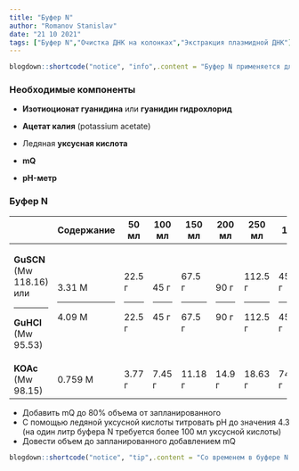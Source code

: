 ```yaml
---
title: "Буфер N"
author: "Romanov Stanislav"
date: "21 10 2021"
tags: ["Буфер N","Очистка ДНК на колонках","Экстракция плазмидной ДНК"]
---
```


```r

blogdown::shortcode("notice", "info",.content = "Буфер N применяется для нейтрализации раствора с лизированными бактериями c последующей очисткой плазмидной ДНК на колонках с силикой.")

```

### Необходимые компоненты

-   **Изотиоционат гуанидина** или **гуанидин гидрохлорид**

-   **Ацетат калия** (potassium acetate)

-   Ледяная **уксусная кислота**

-   **mQ**

-   **pH-метр**

### Буфер N

+--------------------------------------------------------------------------+--------------------------------------------------------------------------+--------------------------------------------------------------------------+--------------------------------------------------------------------------+--------------------------------------------------------------------------+--------------------------------------------------------------------------+--------------------------------------------------------------------------+--------------------------------------------------------------------------+
|                                                                          | Содержание                                                               | 50 мл                                                                    | 100 мл                                                                   | 150 мл                                                                   | 200 мл                                                                   | 250 мл                                                                   | 1 л                                                                      |
+==========================================================================+==========================================================================+==========================================================================+==========================================================================+==========================================================================+==========================================================================+==========================================================================+==========================================================================+
| **GuSCN** (Mw 118.16) или                                                | 3.31 М                                                                   | 22.5 г                                                                   | 45 г                                                                     | 67.5 г                                                                   | 90 г                                                                     | 112.5 г                                                                  | 450 г                                                                    |
|                                                                          |                                                                          |                                                                          |                                                                          |                                                                          |                                                                          |                                                                          |                                                                          |
| ------------------------------------------------------------------------ | ------------------------------------------------------------------------ | ------------------------------------------------------------------------ | ------------------------------------------------------------------------ | ------------------------------------------------------------------------ | ------------------------------------------------------------------------ | ------------------------------------------------------------------------ | ------------------------------------------------------------------------ |
|                                                                          |                                                                          |                                                                          |                                                                          |                                                                          |                                                                          |                                                                          |                                                                          |
| **GuHCl** (Mw 95.53)                                                     | 4.09 М                                                                   | 22.5 г                                                                   | 45 г                                                                     | 67.5 г                                                                   | 90 г                                                                     | 112.5 г                                                                  | 450 г                                                                    |
+--------------------------------------------------------------------------+--------------------------------------------------------------------------+--------------------------------------------------------------------------+--------------------------------------------------------------------------+--------------------------------------------------------------------------+--------------------------------------------------------------------------+--------------------------------------------------------------------------+--------------------------------------------------------------------------+
| **KOAc** (Mw 98.15)                                                      | 0.759 М                                                                  | 3.77 г                                                                   | 7.45 г                                                                   | 11.18 г                                                                  | 14.9 г                                                                   | 18.63 г                                                                  | 74.5 г                                                                   |
+--------------------------------------------------------------------------+--------------------------------------------------------------------------+--------------------------------------------------------------------------+--------------------------------------------------------------------------+--------------------------------------------------------------------------+--------------------------------------------------------------------------+--------------------------------------------------------------------------+--------------------------------------------------------------------------+

-   Добавить mQ до 80% объема от запланированного
-   С помощью ледяной уксусной кислоты титровать pH до значения 4.3 (на один литр буфера N требуется более 100 мл уксусной кислоты)
-   Довести объем до запланированного добавлением mQ

```r

blogdown::shortcode("notice", "tip",.content = "Со временем в буфере N выпадает осадок гуанидина. Как показывает опыт, это не влияет на качество очистки плазмиды.")
```
